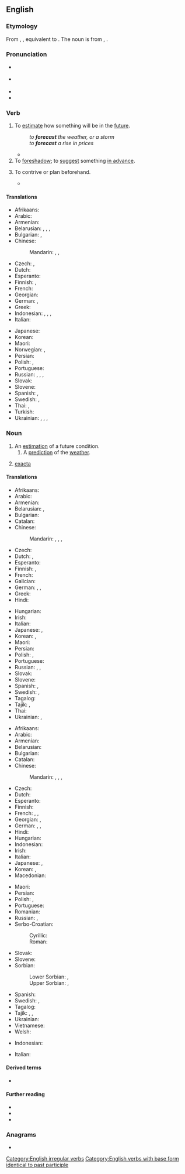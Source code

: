 ==English==

===Etymology===
From {{inh|en|enm|forecasten}}, {{m|enm|forcasten}}, equivalent to {{prefix|en|fore|cast}}.
The noun is from {{inh|en|enm|forecast}}, {{m|enm|forcast}}.

===Pronunciation===
* {{a|GenAm}} {{IPA|en|/ˈfɔɹkæst/}}
* {{a|RP}} {{IPA|en|/ˈfɔːkɑːst/}}
* {{audio|en|en-us-forecast.ogg|Audio (US)}}
* {{rhymes|en|æst|s=2}}

===Verb===
{{en-verb|forecasts|forecasting|forecast|past2=forecasted}}

# To [[estimate]] how something will be in the [[future]].
#: ''to '''forecast''' the weather, or a storm''
#: ''to '''forecast''' a rise in prices''
#* {{quote-journal|en|date=2020 May 6|author=Graeme Pickering|title=Borders Railway: time for the next step|journal=Rail|page=52|text=Within six months, the total number of passengers '''forecast''' to use the line in the entire first year (650,000) had already been passed. For the first 12 months, the figure was in excess of 1.2 million. And overall, it has grown year-on-year, reaching over two million in 2018-19.}}
# To [[foreshadow]]; to [[suggest]] something [[in advance]].
# {{lb|en|obsolete}} To contrive or plan beforehand.
#* {{RQ:Milton Poems 1673|At a Vacation Exerciſe{{nb...|in the Colledge, part Latin, part Engliſh. The Latin ſpeeches ended, the Engliſh thus began.}}|64|pageref=n79|passage=And, if it happen as I did '''forecaſt''', / The dainteſt diſhes ſhall be ſerv'd up laſt.}}

====Translations====
{{trans-top|estimate future conditions}}
* Afrikaans: {{t|af|voorspel}}
* Arabic: {{t|ar|تَنَبَّأَ}}
* Armenian: {{t+|hy|կանխատեսել}}
* Belarusian: {{t|be|прадка́зваць|impf}}, {{t|be|прадказа́ць|pf}}, {{t|be|прагназава́ць|impf}}, {{t|be|прагназі́раваць|impf}}
* Bulgarian: {{t+|bg|предви́ждам|sc=Cyrl}}, {{t+|bg|предска́звам|sc=Cyrl}}
* Chinese:
*: Mandarin: {{t+|cmn|預測}}, {{t+|cmn|预测|tr=yùcè}}, {{t+|cmn|預報|tr=yùbào}}
* Czech: {{t+|cs|předpovídat|impf}}, {{t|cs|předpovědět|pf}}
* Dutch: {{t+|nl|voorspellen}}
* Esperanto: {{t-needed|eo}}
* Finnish: {{t+|fi|ennustaa}}, {{t+|fi|ennakoida}}
* French: {{t+|fr|prévoir}}
* Georgian: {{t-needed|ka}}
* German: {{t+|de|vorhersagen}}, {{t+|de|prognostizieren}}
* Greek: {{t+|el|προβλέπω}}
* Indonesian: {{t+|id|ramal}}, {{t+|id|ramal|alt=meramal}}, {{t+|id|kira|alt=mengira}}, {{t+|id|kira|alt=memperkirakan}}
* Italian: {{t+|it|prevedere}}
{{trans-mid}}
* Japanese: {{t+|ja|予想|tr=よそうする, yosō suru|alt=予想する|sc=Jpan}}
* Korean: {{t+|ko|예상하다}}
* Maori: {{t|mi|matapae}}
* Norwegian: {{t+|no|forutsi}}, {{t|no|predikere}}
* Persian: {{t|fa|پیش‌بینی کردن‎|tr=piš-bini kardan}}
* Polish: {{t+|pl|przepowiadać|impf}}, {{t+|pl|przepowiedzieć|pf}}
* Portuguese: {{t+|pt|prever}}
* Russian: {{t+|ru|предска́зывать|impf}}, {{t+|ru|предсказа́ть|pf}}, {{t+|ru|прогнози́ровать|impf}}, {{t+|ru|спрогнози́ровать|pf}}
* Slovak: {{t|sk|predpovedať|impf|pf}}
* Slovene: {{t+|sl|napovedati}}
* Spanish: {{t+|es|predecir}}, {{t+|es|pronosticar}}
* Swedish: {{t+|sv|förutsäga}}, {{t+|sv|förutse}}
* Thai: {{t|th|พยากรณ์}}, {{t+|th|ทำนาย}}
* Turkish: {{t-needed|tr}}
* Ukrainian: {{t|uk|передбача́ти|impf}}, {{t|uk|передба́чити|pf}}, {{t|uk|прогнозува́ти|impf}}, {{t|uk|спрогнозува́ти|pf}}
{{trans-bottom}}

===Noun===
{{en-noun}}

# An [[estimation]] of a future condition.
## A [[prediction]] of the [[weather]].
##: {{ux|en|What's the '''forecast''' for tomorrow?}}
# {{lb|en|betting}} [[exacta]]

====Translations====
{{trans-top|estimation of future condition}}
* Afrikaans: {{t|af|voorspelling}}
* Arabic: {{t|ar|تَوَقُّع|m}}
* Armenian: {{t+|hy|կանխատեսում}}
* Belarusian: {{t|be|прагно́з|m}}, {{t|be|прадказа́нне|n}}
* Bulgarian: {{t+|bg|предви́ждане|n}}
* Catalan: {{t+|ca|calendari|m}}
* Chinese:
*: Mandarin: {{t+|cmn|預報}}, {{t+|cmn|预报|tr=yùbào}}, {{t+|cmn|預測}}, {{t+|cmn|预测|tr=yùcè}}
* Czech: {{t+|cs|předpověď|f}}
* Dutch: {{t+|nl|voorspelling|f}}, {{t+|nl|schatting|f}}
* Esperanto: {{t|eo|prognozo}}
* Finnish: {{t+|fi|ennuste}}, {{t|fi|ennakkoarvio}}
* French: {{t+|fr|prévision|f}}
* Galician: {{t+|gl|prognóstico}}
* German: {{t+|de|Schätzung|f}}, {{t+|de|Vorhersage|f}}, {{t+|de|Prognose|f}}
* Greek: {{t+|el|πρόβλεψη|f}}
* Hindi: {{t+|hi|पूर्वानुमान|m}}
{{trans-mid}}
* Hungarian: {{t+|hu|becslés}}
* Irish: {{t|ga|réamhaisnéis|f}}
* Italian: {{t+|it|previsione}}
* Japanese: {{t+|ja|予想|tr=よそう, yosō}}, {{t+|ja|予報|tr=よほう, yohō}}
* Korean: {{t+|ko|예상(豫想)}}, {{t+|ko|예보(豫報)}}
* Maori: {{t|mi|matapae}}
* Persian: {{t+|fa|پیش‌بینی|tr=piš-bini}}
* Polish: {{t+|pl|prognoza|f}}, {{t+|pl|zapowiedź|f}}
* Portuguese: {{t+|pt|previsão|f}}
* Russian: {{t+|ru|предсказа́ние|n}}, {{t+|ru|прогно́з|m}}, {{t+|ru|предви́дение|n}}
* Slovak: {{t|sk|predpoveď|f}}
* Slovene: {{t|sl|napoved|f}}
* Spanish: {{t+|es|pronóstico|m}}, {{t+|es|previsión|f}}
* Swedish: {{t|sv|förhandsberäkning|c}}, {{t+|sv|utsikt|c}}
* Tagalog: {{t|tl|hulaysay}}
* Tajik: {{t|tg|пешгӯӣ}}, {{t|tg|пешбинӣ}}
* Thai: {{t|th|การพยากรณ์}}
* Ukrainian: {{t+|uk|прогно́з|m|sc=Cyrl}}, {{t+|uk|передба́чення|n}}
{{trans-bottom}}

{{trans-top|weather prediction}}
* Afrikaans: {{t|af|weervoorspelling}}
* Arabic: {{t|ar|تَوَقُّعَات طَقْس|f-p}}
* Armenian: {{t|hy|եղանակի տեսություն}}
* Belarusian: {{t|be|прагно́з|m}}
* Bulgarian: {{t+|bg|прогно́за|f}}
* Catalan: {{t+|ca|calendari|m}}
* Chinese:
*: Mandarin: {{t+|cmn|預報}}, {{t+|cmn|预报|tr=yùbào}}, {{t|cmn|[[天氣]][[預報]]}}, {{t|cmn|[[天气]][[预报]]|tr=tiānqì yùbào}}
* Czech: {{t+|cs|předpověď|f}}
* Dutch: {{t+|nl|weersvoorspelling|f}}
* Esperanto: {{t|eo|veterprognozo}}
* Finnish: {{t+|fi|sääennuste}}
* French: {{t+|fr|prévision|f}}, {{t|fr|prévision météorologique|f}}, {{t|fr|prévision météo|f}}
* Georgian: {{t|ka|პროგნოზი|sc=Geor}}, {{t+|ka|ამინდის პროგნოზი|sc=Geor}}
* German: {{t+|de|Wettervorhersage|f}}, {{t+|de|Vorhersage|f}}, {{t+|de|Wettervorhersage|f}}
* Hindi: {{t+|hi|पूर्वानुमान|m}}
* Hungarian: {{t+|hu|időjárásjelentés}}
* Indonesian: {{t+|id|ramalan cuaca}}
* Irish: {{t|ga|réamhaisnéis|f}}
* Italian: {{t+|it|previsione|f}}
* Japanese: {{t|ja|[[天気]][[予報]]|tr=tenki yohō}}, {{t+|ja|予報|tr=よほう, yohō}}
* Korean: {{t+|ko|일기예보(日氣豫報)}}, {{t+|ko|예보(豫報)}}
* Macedonian: {{t|mk|прогноза|f}}
{{trans-mid}}
* Maori: {{t|mi|matapae}}
* Persian: {{t+|fa|پیش‌بینی|tr=piš-bini}}
* Polish: {{t+|pl|prognoza|f}}, {{t+|pl|prognoza pogody|f}}
* Portuguese: {{t+|pt|previsão|f}}
* Romanian: {{t+|ro|prognoză|f}}
* Russian: {{t+|ru|прогно́з|m}}, {{t|ru|[[прогно́з]] [[погода|пого́ды]]|m}}
* Serbo-Croatian:
*: Cyrillic: {{t|sh|прогно́за|f}}
*: Roman: {{t+|sh|prognóza|f}}
* Slovak: {{t|sk|predpoveď|f}}
* Slovene: {{t|sl|napoved|f}}
* Sorbian:
*: Lower Sorbian: {{t|dsb|pśedpowěsć|f}}, {{t|dsb|prognoza|f}}
*: Upper Sorbian: {{t|hsb|předpowědź|f}}, {{t|hsb|prognoza|f}}
* Spanish: {{t|es|pronóstico del tiempo|m}}
* Swedish: {{t+|sv|väderprognos|c}}, {{t+|sv|prognos|c}}
* Tagalog: {{t|tl|hulaysay}}
* Tajik: {{t|tg|пешгӯӣ}}, {{t|tg|пешбинӣ}}, {{t|tg|прогноз}}
* Ukrainian: {{t+|uk|прогно́з|m}}
* Vietnamese: {{t|vi|dự báo}}
* Welsh: {{t+|cy|rhagolygon|m-p}}
{{trans-bottom}}

{{checktrans-top}}
* Indonesian: {{t+check|id|ramal|alt=ramalan}} <!-- was "[[ramal|ramalan]]" - assumed inflected form or vocalised spelling; please verify if linking is acceptable. see [[User:Kephir/gadgets/xte#Translation_fixing]] -->
{{trans-mid}}
* Italian: {{t+check|it|previsione}}
{{trans-bottom}}

====Derived terms====
* {{sense|gambling}} {{l|en|reverse forecast}}

====Further reading====
* {{pedialite}}
* {{R:Webster 1913}}
* {{R:Century 1911}}

===Anagrams===
* {{anagrams|en|a=aceforst|fastcore}}

[[Category:English irregular verbs]]
[[Category:English verbs with base form identical to past participle]]
